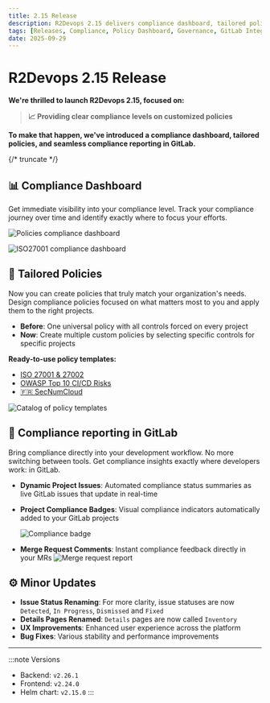 ```yaml
---
title: 2.15 Release
description: R2Devops 2.15 delivers compliance dashboard, tailored policies and seamless reporting in GitLab
tags: [Releases, Compliance, Policy Dashboard, Governance, GitLab Integration, Reporting]
date: 2025-09-29
---
```


# R2Devops 2.15 Release


**We're thrilled to launch R2Devops 2.15, focused on:**

> **📈 Providing clear compliance levels on customized policies**

**To make that happen, we've introduced a compliance dashboard, tailored policies, and seamless compliance reporting in GitLab.**

{/* truncate */}

## 📊 Compliance Dashboard

Get immediate visibility into your compliance level. Track your compliance journey over time and identify exactly where to focus your efforts.

![Policies compliance dashboard](./policy_compliance.png)

![ISO27001 compliance dashboard](./iso_compliance.png)

## 🎯 Tailored Policies

Now you can create policies that truly match your organization's needs. Design compliance policies focused on what matters most to you and apply them to the right projects.
- **Before**: One universal policy with all controls forced on every project
- **Now**: Create multiple custom policies by selecting specific controls for specific projects

**Ready-to-use policy templates:**
- [ISO 27001 & 27002](https://www.iso.org/standard/27001)
- [OWASP Top 10 CI/CD Risks](https://owasp.org/www-project-top-10-ci-cd-security-risks/)
- [🇫🇷 SecNumCloud](https://cyber.gouv.fr/secnumcloud-pour-les-fournisseurs-de-services-cloud)

![Catalog of policy templates](./policy_templates.png)

## 🦊 Compliance reporting in GitLab

Bring compliance directly into your development workflow. No more switching between tools. Get compliance insights exactly where developers work: in GitLab.
- **Dynamic Project Issues**: Automated compliance status summaries as live GitLab issues that update in real-time
- **Project Compliance Badges**: Visual compliance indicators automatically added to your GitLab projects

    ![Compliance badge](https://img.shields.io/badge/R2Devops%20Compliance-63.7%25-yellow)
- **Merge Request Comments**: Instant compliance feedback directly in your MRs
    ![Merge request report](./mr_comment.png)

## ⚙️ Minor Updates

- **Issue Status Renaming**: For more clarity, issue statuses are now `Detected`, `In Progress`, `Dismissed` and `Fixed`
- **Details Pages Renamed**: `Details` pages are now called `Inventory`
- **UX Improvements**: Enhanced user experience across the platform
- **Bug Fixes**: Various stability and performance improvements

<ReleaseBottomButton />

---

:::note Versions
- Backend: `v2.26.1`
- Frontend: `v2.24.0`
- Helm chart: `v2.15.0`
:::
